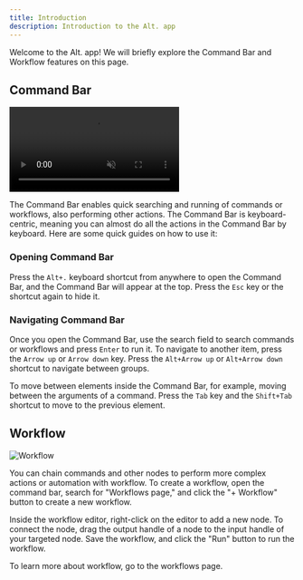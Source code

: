 ```yaml
---
title: Introduction
description: Introduction to the Alt. app
---
```



Welcome to the Alt. app! We will briefly explore the Command Bar and Workflow features on this page.

## Command Bar

<video src={commandBarVideo} controls muted loop playsinline></video>

The Command Bar enables quick searching and running of commands or workflows, also performing other actions. The Command Bar is keyboard-centric, meaning you can almost do all the actions in the Command Bar by keyboard. Here are some quick guides on how to use it:

### Opening Command Bar

Press the `Alt+.` keyboard shortcut from anywhere to open the Command Bar, and the Command Bar will appear at the top. Press the `Esc` key or the shortcut again to hide it.

### Navigating Command Bar

Once you open the Command Bar, use the search field to search commands or workflows and press `Enter` to run it. To navigate to another item, press the `Arrow up` or `Arrow down` key. Press the `Alt+Arrow up` or `Alt+Arrow down` shortcut to navigate between groups.

To move between elements inside the Command Bar, for example, moving between the arguments of a command. Press the `Tab` key and the `Shift+Tab` shortcut to move to the previous element.

## Workflow

![Workflow](../../assets/images/workflow-page.png)

You can chain commands and other nodes to perform more complex actions or automation with workflow. To create a workflow, open the command bar, search for "Workflows page," and click the "+ Workflow" button to create a new workflow.

Inside the workflow editor, right-click on the editor to add a new node. To connect the node, drag the output handle of a node to the input handle of your targeted node. Save the workflow, and click the "Run" button to run the workflow.

To learn more about workflow, go to the workflows page.